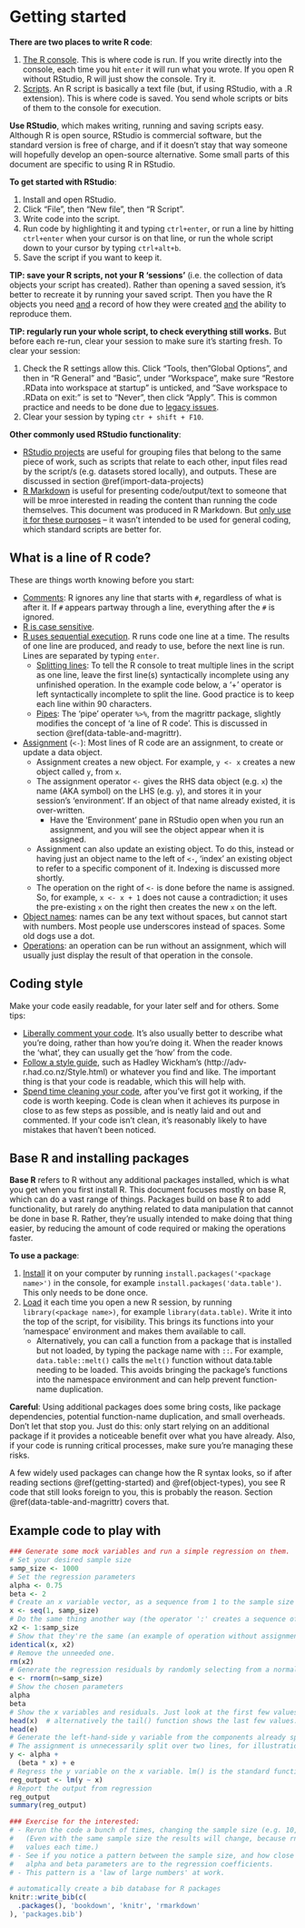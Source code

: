 
# Getting started {#getting-started}

**There are two places to write R code**:

1. <u>The R console</u>. This is where code is run. If you write directly into the console, each time you hit `enter` it will run what you wrote. If you open R without RStudio, R will just show the console. Try it.
2. <u>Scripts</u>. An R script is basically a text file (but, if using RStudio, with a .R extension). This is where code is saved. You send whole scripts or bits of them to the console for execution. 

<b>Use RStudio</b>, which makes writing, running and saving scripts easy. Although R is open source, RStudio is commercial software, but the standard version is free of charge, and if it doesn't stay that way someone will hopefully develop an open-source alternative. Some small parts of this document are specific to using R in RStudio. 

**To get started with RStudio**:

1. Install and open RStudio. 
2. Click "File", then "New file", then "R Script".
3. Write code into the script.
4. Run code by highlighting it and typing `ctrl+enter`, or run a line by hitting `ctrl+enter` when your cursor is on that line, or run the whole script down to your cursor by typing `ctrl+alt+b`.
5. Save the script if you want to keep it.

**TIP: save your R scripts, not your R 'sessions'** (i.e. the collection of data objects your script has created). Rather than opening a saved session, it's better to recreate it by running your saved script. Then you have the R objects you need <u>and</u> a record of how they were created <u>and</u> the ability to reproduce them.

**TIP: regularly run your whole script, to check everything still works.** But before each re-run, clear your session to make sure it's starting fresh. To clear your session:

1. Check the R settings allow this. Click "Tools, then "Global Options", and then in "R General" and "Basic", under "Workspace", make sure "Restore .RData into workspace at startup" is unticked, and "Save workspace to .RData on exit:" is set to "Never", then click "Apply". This is common practice and needs to be done due to [legacy issues](https://community.rstudio.com/t/defaults-of-saving-and-restoring-workspace/939). 
2. Clear your session by typing `ctr + shift + F10`.


**Other commonly used RStudio functionality**:

* <u>RStudio projects</u> are useful for grouping files that belong to the same piece of work, such as scripts that relate to each other, input files read by the script/s (e.g. datasets stored locally), and outputs. These are discussed in section \@ref(import-data-projects)
* <u>R Markdown</u> is useful for presenting code/output/text to someone that will be mroe interested in reading the content than running the code themselves. This document was produced in R Markdown. But <u>only use it for these purposes</u> -- it wasn't intended to be used for general coding, which standard scripts are better for.

## What is a line of R code?

These are things worth knowing before you start:

* <u>Comments</u>: R ignores any line that starts with `#`, regardless of what is after it. If `#` appears partway through a line, everything after the `#` is ignored.
* <u>R is case sensitive</u>. 
* <u>R uses sequential execution</u>. R runs code one line at a time. The results of one line are produced, and ready to use, before the next line is run. Lines are separated by typing `enter`.
   * <u>Splitting lines</u>: To tell the R console to treat multiple lines in the script as one line, leave the first line(s) syntactically incomplete using any unfinished operation. In the example code below, a ‘+’ operator is left syntactically incomplete to split the line. Good practice is to keep each line within 90 characters.
   * <u>Pipes</u>: The ‘pipe’ operater `%>%`, from the magrittr package, slightly modifies the concept of ‘a line of R code’. This is discussed in section \@ref(data-table-and-magrittr).   
*	<u>Assignment</u> (`<-`): Most lines of R code are an assignment, to create or update a data object. 
    * Assignment creates a new object. For example, `y <- x` creates a new object called `y`, from `x`.
    * The assignment operator `<-` gives the RHS data object (e.g. `x`) the name (AKA symbol) on the LHS (e.g. `y`), and stores it in your session’s ‘environment’. If an object of that name already existed, it is over-written. 
        * Have the 'Environment' pane in RStudio open when you run an assignment, and you will see the object appear when it is assigned.
    * Assignment can also update an existing object. To do this, instead or having just an object name to the left of `<-`, 'index' an existing object to refer to a specific component of it. Indexing is discussed more shortly.
    * The operation on the right of `<-` is done before the name is assigned. So, for example, `x <- x + 1` does not cause a contradiction; it uses the pre-existing `x` on the right then creates the new `x` on the left.
* <u>Object names</u>: names can be any text without spaces, but cannot start with numbers. Most people use underscores instead of spaces. Some old dogs use a dot.
*	<u>Operations</u>: an operation can be run without an assignment, which will usually just display the result of that operation in the console.

## Coding style

Make your code easily readable, for your later self and for others. Some tips:

* <u>Liberally comment your code</u>. It's also usually better to describe what you're doing, rather than how you're doing it. When the reader knows the 'what', they can usually get the 'how' from the code.
* <u>Follow a style guide</u>, such as Hadley Wickham's (http://adv-r.had.co.nz/Style.html) or whatever you find and like. The important thing is that your code is readable, which this will help with.
* <u>Spend time cleaning your code</u>, after you've first got it working, if the code is worth keeping. Code is clean when it achieves its purpose in close to as few steps as possible, and is neatly laid and out and commented. If your code isn't clean, it's reasonably likely to have mistakes that haven't been noticed. 

## Base R and installing packages {#getting-started-packages}

<b>Base R</b> refers to R without any additional packages installed, which is what you get when you first install R. This document focuses mostly on base R, which can do a vast range of things. Packages build on base R to add functionality, but rarely do anything related to data manipulation that cannot be done in base R. Rather, they're usually intended to make doing that thing easier, by reducing the amount of code required or making the operations faster. 

<b>To use a package</b>:

1. <u>Install</u> it on your computer by running `install.packages('<package name>')` in the console, for example `install.packages('data.table')`. This only needs to be done once.
2. <u>Load</u> it each time you open a new R session, by running `library(<package name>)`, for example `library(data.table)`. Write it into the top of the script, for visibility. This brings its functions into your 'namespace' environment and makes them available to call.
    * Alternatively, you can call a function from a package that is installed but not loaded, by typing the package name with `::`. For example, `data.table::melt()` calls the `melt()` function without data.table needing to be loaded. This avoids bringing the package's functions into the namespace environment and can help prevent function-name duplication.

**Careful**: Using additional packages does some bring costs, like package dependencies, potential function-name duplication, and small overheads. Don't let that stop you. Just do this: only start relying on an additional package if it provides a noticeable benefit over what you have already. Also, if your code is running critical processes, make sure you're managing these risks.

A few widely used packages can change how the R syntax looks, so if after reading sections \@ref(getting-started) and \@ref(object-types), you see R code that still looks foreign to you, this is probably the reason. Section \@ref(data-table-and-magrittr) covers that.

## Example code to play with


```r
### Generate some mock variables and run a simple regression on them.
# Set your desired sample size
samp_size <- 1000
# Set the regression parameters
alpha <- 0.75
beta <- 2
# Create an x variable vector, as a sequence from 1 to the sample size
x <- seq(1, samp_size)
# Do the same thing another way (the operator ':' creates a sequence of integers)
x2 <- 1:samp_size
# Show that they're the same (an example of operation without assignment).
identical(x, x2)
# Remove the unneeded one.
rm(x2)
# Generate the regression residuals by randomly selecting from a normal distribution
e <- rnorm(n=samp_size)
# Show the chosen parameters
alpha
beta
# Show the x variables and residuals. Just look at the first few values.
head(x)  # alternatively the tail() function shows the last few values. 
head(e)
# Generate the left-hand-side y variable from the components already specified.
# The assignment is unnecessarily split over two lines, for illustration.
y <- alpha + 
  (beta * x) + e
# Regress the y variable on the x variable. lm() is the standard function for regression.
reg_output <- lm(y ~ x)
# Report the output from regression
reg_output
summary(reg_output)

### Exercise for the interested:
# - Rerun the code a bunch of times, changing the sample size (e.g. 10, 100, 10 000, etc).
#   (Even with the same sample size the results will change, because rnorm gives different
#   values each time.)
# - See if you notice a pattern between the sample size, and how close your specified 
#   alpha and beta parameters are to the regression coefficients. 
# - This pattern is a 'law of large numbers' at work.
```




```r
# automatically create a bib database for R packages
knitr::write_bib(c(
  .packages(), 'bookdown', 'knitr', 'rmarkdown'
), 'packages.bib')
```
